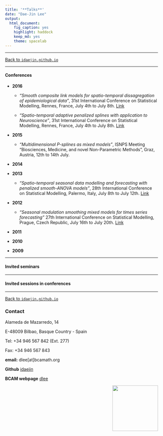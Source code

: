 ```yaml
---
title: '**Talks**'
date: "Dae-Jin Lee"
output:
  html_document:
    fig_caption: yes
    highlight: haddock
    keep_md: yes
    theme: spacelab
---
```


----------------------------

[Back to `idaejin.github.io`](http://idaejin.github.io/)

----------------------------

#### Conferences

* **2016**

    + *"Smooth composite link models for spatio-temporal dissagregation of epidemiological data"*, 31st International Conference on Statistical Modelling, Rennes, France, July 4th to July 8th. [Link](http://www.lebesgue.fr/content/sem2016-iwsm2016)
    
    + *"Spatio-temporal adaptive penalized splines with application to Neuroscience"*, 31st International Conference on Statistical Modelling, Rennes, France, July 4th to July 8th. [Link](http://www.medunigraz.at/imi/isnps2015/)
    
    
* **2015**

    + *"Multidimensional P-splines as mixed models"*, ISNPS Meeting
"Biosciences, Medicine, and novel Non-Parametric Methods", Graz, Austria, 12th to 14th July.

* **2014**

* **2013**

    + *"Spatio-temporal seasonal data modelling and forecasting with penalized smooth-ANOVA models"*, 28th International Conference on Statistical Modelling, Palermo, Italy, July 8th to July 12th. [Link](http://iwsm2013.unipa.it/)
    
    
* **2012**

    + *"Seasonal modulation smoothing mixed models for times series forecasting"* 27th International Conference on Statistical Modelling, Prague, Czech Republic, July 16th to July 20th. [Link](http://iwsm2012.karlin.mff.cuni.cz/)

* **2011**

* **2010**

* **2009**


----------------------------

#### Invited seminars


----------------------------

#### Invited sessions in conferences




------------------------------------      
[Back to `idaejin.github.io`](http://idaejin.github.io/)

### Contact

Alameda de Mazarredo, 14

E-48009 Bilbao, Basque Country - Spain

Tel: +34 946 567 842 (Ext. 277)

Fax: +34 946 567 843

**email:** dlee[at]bcamath.org

**Github** [idaejin](https://github.com/idaejin/)

**BCAM webpage** [dlee](http://www.bcamath.org/en/people/dlee)

<img src="http://www.bcamath.org/public_images/logo_bcam.jpg" style="width: 150px;" align="right">
